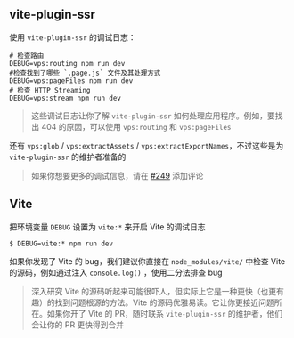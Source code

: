 ## vite-plugin-ssr

使用 `vite-plugin-ssr` 的调试日志：

```shell
# 检查路由
DEBUG=vps:routing npm run dev
#检查找到了哪些 `.page.js` 文件及其处理方式
DEBUG=vps:pageFiles npm run dev
# 检查 HTTP Streaming
DEBUG=vps:stream npm run dev
```

> 这些调试日志让你了解 `vite-plugin-ssr` 如何处理应用程序。例如，要找出 404 的原因，可以使用 `vps:routing` 和 `vps:pageFiles`

还有 `vps:glob` / `vps:extractAssets` / `vps:extractExportNames`，不过这些是为 `vite-plugin-ssr` 的维护者准备的

> 如果你想要更多的调试信息，请在 [#249](https://github.com/brillout/vite-plugin-ssr/issues/249) 添加评论

## Vite

把环境变量 `DEBUG` 设置为 `vite:*` 来开启 Vite 的调试日志

```shell
$ DEBUG=vite:* npm run dev
```

如果你发现了 Vite 的 bug，我们建议你直接在 `node_modules/vite/` 中检查 Vite 的源码，例如通过注入 `console.log()` ，使用二分法排查 bug

> 深入研究 Vite 的源码听起来可能很吓人，但实际上它是一种更快（也更有趣）的找到问题根源的方法。Vite 的源码优雅易读。它让你更接近问题所在。如果你开了 Vite 的 PR，随时联系 `vite-plugin-ssr` 的维护者，他们会让你的 PR 更快得到合并
